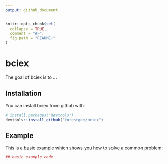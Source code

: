 ```yaml
---
output: github_document
---
```


<!-- README.md is generated from README.Rmd. Please edit that file -->

```r
knitr::opts_chunk$set(
  collapse = TRUE,
  comment = "#>",
  fig.path = "README-"
)
```

# bciex

The goal of bciex is to ...

## Installation

You can install bciex from github with:

```r
# install.packages("devtools")
devtools::install_github("forestgeo/bciex")
```

## Example

This is a basic example which shows you how to solve a common problem:

```r
## basic example code
```
